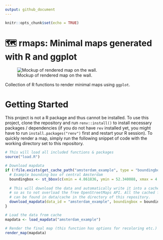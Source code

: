 ```yaml
---
output: github_document
---
```


```r
knitr::opts_chunk$set(echo = TRUE)
```

# 🗺️ rmaps: Minimal maps generated with R and ggplot

![Mockup of rendered map on the wall.](./example.jpg)

Collection of R functions to render minimal maps using `ggplot`.

# Getting Started

This project is not a R package and thus cannot be installed. To use this project, clone the repository and run `renv::install()` to install necessary packages / dependencies (if you do not have `rev`  installed yet, you might have to run `install.packages("renv")` first and restart your R session). 
To quickly render a map, simply run the following snippet of code with the working directory set to this repository.

```r
# This will load all included functions & packages
source("load.R")

# Download mapdata
if (!file.exists(get_cache_path("amsterdam_example", type = "boundingbox"))) {
  # Example bounding box of central Amsterdam
  boundingbox <- st_bbox(c(xmin = 4.861836, ymin = 52.340088, xmax = 4.934535, ymax = 52.401469))
  
  # This will download the data and automatically write it into a cache file
  # so as to not overload the free OpenStreetMaps API. All the cached files
  # can be found in data/cache in the directory of this repository.
  download_mapdata(data_id = "amsterdam_example", boundingbox = boundingbox)
}

# Load the data from cache
mapdata <- load_mapdata("amsterdam_example")

# Render the final map (this function has options for recoloring etc.)
render_map(mapdata)
```


